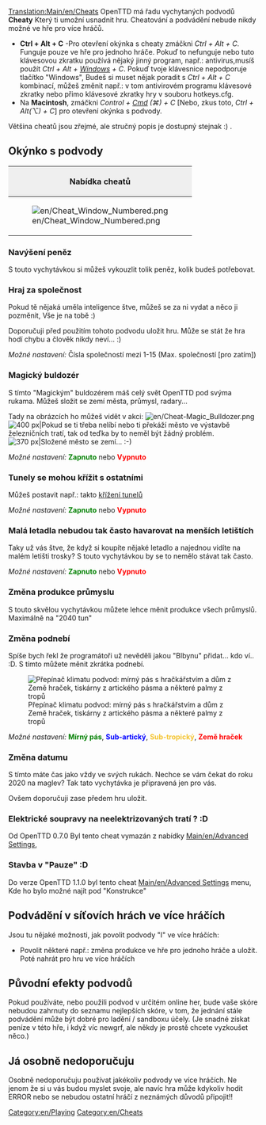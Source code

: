 [[Translation:Main/en/Cheats]]{{en/-}}{{en/Warning| Při použití podvodů, můžete se prozradit svým kolegům konkurence. Mějte na paměti, že tato ostuda bude vzpomínat na věčnost (To znamená, že používání cheatů bude zaznamenána v uložené hře).}}{{en/-}}{{cs/Obsah}}
OpenTTD má řadu vychytaných podvodů '''Cheaty''' Který ti umožní usnadnit hru. Cheatování a podvádění nebude nikdy možné ve hře pro více hráčů. 

*'''Ctrl + Alt + C''' -Pro otevření okýnka s cheaty zmáčkni ''Ctrl + Alt + C''. Funguje pouze ve hře pro jednoho hráče. Pokuď to nefunguje nebo tuto klávesovou zkratku používá nějaký jinný program, např.: antivirus,musíš použít ''Ctrl + Alt + <span class="plainlinks">[http://cs.wikipedia.org/wiki/Klávesa_Windows Windows]</span> + C''. Pokuď tvoje klávesnice nepodporuje tlačítko "Windows", Budeš si muset nějak poradit s ''Ctrl + Alt + C'' kombinací, můžeš změnit např.: v tom antivirovém programu klávesové zkratky nebo přimo klávesové zkratky hry v souboru hotkeys.cfg.
*Na '''Macintosh''', zmáčkni ''Control + <span class="plainlinks">[http://en.wikipedia.org/wiki/Command_key Cmd]</span> (&#x2318;) + C'' [Nebo, zkus toto, ''Ctrl + Alt(⌥) + C''] pro otevření okýnka s podvody.

Většina cheatů jsou zřejmé, ale stručný popis je dostupný stejnak :) .

==Okýnko s podvody==
{|border="2" cellspacing="4" cellpadding="3" rules="all" style="margin:1em 1em 1em 0; border:solid 1px #AAAAAA;"
!colspan="4" style="background:#efefef;"| Nabídka cheatů
|-
| rowspan="10"|[[File:en/Cheat Window Numbered.png|frame|center]]
| style="background:#efefef;"|'''Type'''
|-
| [[Main/en/Cheaty (Podvody)/Cs#Navýšení peněz|1. Navýšení peněz]]
|-
| [[Main/en/Cheaty (Podvody)/Cs#Hraj za společnost|2. Hraj za společnost]]
|-
| [[Main/en/Cheaty (Podvody)/Cs#Magický buldozér|3. Magický buldozér]]
|-
| [[Main/en/Cheaty (Podvody)/Cs#Tunely se mohou křížit s ostatnímy|4. Křížení tunelů]]
|-
| [[Main/en/Cheaty (Podvody)/Cs#Malá letadla nebudou tak často havarovat na menších letištích|5. Malá letadla nebudou tak často havarovat]]
|-
| [[Main/en/Cheaty (Podvody)/Cs#Změna produkce průmyslu|6. Změna produkce u průmyslu]]
|-
| [[Main/en/Cheaty (Podvody)/Cs#Změna podnebí|7. Změna podnebí (klimatu)]]
|-
| [[Main/en/Cheaty (Podvody)/Cs#Změna datumu|8. Změna datumu]]
|
|}



===Navýšení peněz===
S touto vychytávkou si můžeš vykouzlit tolik peněz, kolik budeš potřebovat.



===Hraj za společnost===
Pokud tě nějaká uměla inteligence štve, můžeš se za ni vydat a něco ji pozměnit, Vše je na tobě :)

Doporučuji před použitím tohoto podvodu uložit hru. Může se stát že hra hodí chybu a člověk nikdy neví... :)

''Možné nastavení:'' Čísla společností mezi 1-15 (Max. společností [pro zatím])



===Magický buldozér===
S tímto "Magickým" buldozérem máš celý svět OpenTTD pod svýma rukama. Můžeš složit se zemí města, průmysl, radary...

Tady na obrázcích ho můžeš vidět v akci: [[File:en/Cheat-Magic Bulldozer.png]]
[[File:en/Town Before.png|thumb|left|400 px|Pokud se ti třeba nelíbí nebo ti překáží město ve výstavbě železničních tratí, tak od teďka by to neměl být žádný problém.]]
[[File:en/Town After.png|thumb|center|370 px|Složené město se zemí... :-)]]
{{en/-}}

''Možné nastavení:'' <span style="color:green">'''Zapnuto'''</span> nebo <span style="color:red">'''Vypnuto'''</span>



===Tunely se mohou křížit s ostatními===
Můžeš postavit např.: takto [[Main/cs/křížení tunelů|křížení tunelů]]

''Možné nastavení:'' <span style="color:green">'''Zapnuto'''</span> nebo <span style="color:red">'''Vypnuto'''</span>

===Malá letadla nebudou tak často havarovat na menších letištích===
Taky už vás štve, že když si koupíte nějaké letadlo a najednou vidíte na malém letišti trosky? S touto vychytávkou by se to nemělo stávat tak často.

''Možné nastavení:'' <span style="color:green">'''Zapnuto'''</span> nebo <span style="color:red">'''Vypnuto'''</span>



===Změna produkce průmyslu===
S touto skvělou vychytávkou můžete lehce měnit produkce všech průmyslů. Maximálně na "2040 tun"



===Změna podnebí===
Spíše bych řekl že programátoři už nevěděli jakou "Blbynu" přidat... kdo ví.. :D. S tímto můžete měnit zkrátka podnebí.

[[File:en/switch climate.png|center|frame|Přepínač klimatu podvod: mírný pás s hračkářstvím a dům z Země hraček, tiskárny z artického pásma a některé palmy z tropů]]

''Možné nastavení:'' <span style="color:green">'''Mírný pás'''</span>, <span style="color:blue">'''Sub-artický'''</span>, <span style="color:#f4c430">'''Sub-tropický'''</span>, <span style="color:red">'''Země hraček'''</span>

===Změna datumu===
S tímto máte čas jako vždy ve svých rukách. Nechce se vám čekat do roku 2020 na maglev? Tak tato vychytávka je připravená jen pro vás.

Ovšem doporučuji zase předem hru uložit.



===Elektrické soupravy na neelektrizovaných tratí ? :D===
Od OpenTTD 0.7.0 Byl tento cheat vymazán z nabídky [[Main/en/Advanced Settings]], 



===Stavba v "Pauze" :D===
Do verze OpenTTD 1.1.0 byl tento cheat [[Main/en/Advanced Settings]] menu, Kde ho bylo možné najít pod "Konstrukce"

==Podvádění v síťovích hrách ve více hráčích==
Jsou tu nějaké možnosti, jak povolit podvody "I" ve více hráčích:
* Povolit některé např.: změna produkce ve hře pro jednoho hráče a uložit. Poté nahrát pro hru ve více hráčích



==Původní efekty podvodů==
Pokud používáte, nebo použili podvod v určitém online her, bude vaše skóre nebudou zahrnuty do seznamu nejlepších skóre, v tom, že jednání stále podvádění může být dobré pro ladění / sandboxu účely. (Je snadné získat peníze v této hře, i když víc newgrf, ale někdy je prostě chcete vyzkoušet něco.)



==Já osobně nedoporučuju==
Osobně nedoporučuju používat jakékoliv podvody ve více hráčích. 
Ne jenom že si u vás budou myslet svoje, 
ale navíc hra může kdykoliv hodit ERROR
nebo se nebudou ostatní hráčí z neznámých důvodů připojit!!

[[Category:en/Playing]]
[[Category:en/Cheats]]
